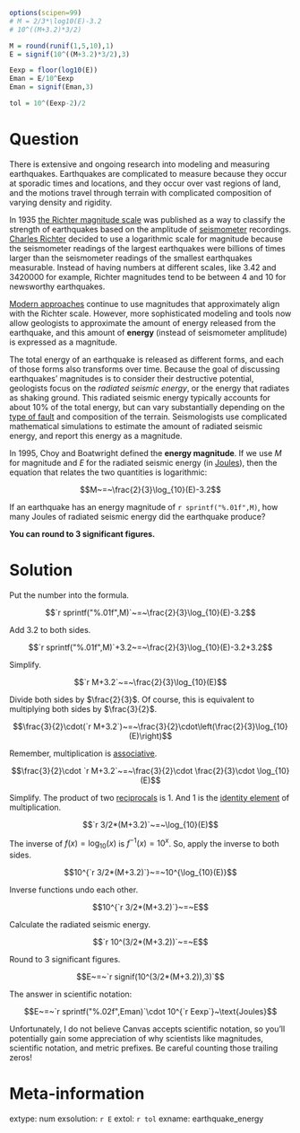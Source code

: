 ```r
options(scipen=99)
# M = 2/3*\log10(E)-3.2
# 10^((M+3.2)*3/2)

M = round(runif(1,5,10),1)
E = signif(10^((M+3.2)*3/2),3)

Eexp = floor(log10(E))
Eman = E/10^Eexp
Eman = signif(Eman,3)

tol = 10^(Eexp-2)/2
```

Question
========

There is extensive and ongoing research into modeling and measuring earthquakes. Earthquakes are complicated to measure because they occur at sporadic times and locations, and they occur over vast regions of land, and the motions travel through terrain with complicated composition of varying density and rigidity.

In 1935 [the Richter magnitude scale](https://en.wikipedia.org/wiki/Richter_scale) was published as a way to classify the strength of earthquakes based on the amplitude of [seismometer](https://en.wikipedia.org/wiki/Wood%E2%80%93Anderson_seismometer) recordings. [Charles Richter](https://en.wikipedia.org/wiki/Charles_Richter) decided to use a logarithmic scale for magnitude because the seismometer readings of the largest earthquakes were billions of times larger than the seismometer readings of the smallest earthquakes measurable. Instead of having numbers at different scales, like 3.42 and 3420000 for example, Richter magnitudes tend to be between 4 and 10 for newsworthy earthquakes.

[Modern approaches](https://en.wikipedia.org/wiki/Moment_magnitude_scale) continue to use magnitudes that approximately align with the Richter scale. However, more sophisticated modeling and tools now allow geologists to approximate the amount of energy released from the earthquake, and this amount of **energy** (instead of seismometer amplitude) is expressed as a magnitude.

The total energy of an earthquake is released as different forms, and each of those forms also transforms over time. Because the goal of discussing earthquakes' magnitudes is to consider their destructive potential, geologists focus on the *radiated seismic energy*, or the energy that radiates as shaking ground. This radiated seismic energy typically accounts for about 10% of the total energy, but can vary substantially depending on the [type of fault](https://en.wikipedia.org/wiki/Fault_(geology)) and composition of the terrain. Seismologists use complicated mathematical simulations to estimate the amount of radiated seismic energy, and report this energy as a magnitude.


In 1995, Choy and Boatwright defined the **energy magnitude**. If we use $M$ for magnitude and $E$ for the radiated seismic energy (in [Joules](https://en.wikipedia.org/wiki/Joule)), then the equation that relates the two quantities is logarithmic:

$$M~=~\frac{2}{3}\log_{10}(E)-3.2$$

If an earthquake has an energy magnitude of `r sprintf("%.01f",M)`, how many Joules of radiated seismic energy did the earthquake produce? 

**You can round to 3 significant figures.**


Solution
========

Put the number into the formula.

$$`r sprintf("%.01f",M)`~=~\frac{2}{3}\log_{10}(E)-3.2$$

Add 3.2 to both sides.


$$`r sprintf("%.01f",M)`+3.2~=~\frac{2}{3}\log_{10}(E)-3.2+3.2$$

Simplify.

$$`r M+3.2`~=~\frac{2}{3}\log_{10}(E)$$

Divide both sides by $\frac{2}{3}$. Of course, this is equivalent to multiplying both sides by $\frac{3}{2}$.


$$\frac{3}{2}\cdot(`r M+3.2`)~=~\frac{3}{2}\cdot\left(\frac{2}{3}\log_{10}(E)\right)$$

Remember, multiplication is [associative](https://en.wikipedia.org/wiki/Associative_property).


$$\frac{3}{2}\cdot `r M+3.2`~=~\frac{3}{2}\cdot \frac{2}{3}\cdot \log_{10}(E)$$

Simplify. The product of two [reciprocals](https://en.wikipedia.org/wiki/Multiplicative_inverse) is 1. And 1 is the [identity element](https://en.wikipedia.org/wiki/Identity_element#Definitions) of multiplication.

$$`r 3/2*(M+3.2)`~=~\log_{10}(E)$$

The inverse of $f(x)=\log_{10}(x)$ is $f^{-1}(x)=10^{x}$. So, apply the inverse to both sides.

$$10^{`r 3/2*(M+3.2)`}~=~10^{\log_{10}(E)}$$

Inverse functions undo each other.

$$10^{`r 3/2*(M+3.2)`}~=~E$$

Calculate the radiated seismic energy.

$$`r 10^(3/2*(M+3.2))`~=~E$$

Round to 3 significant figures.

$$E~=~`r signif(10^(3/2*(M+3.2)),3)`$$

The answer in scientific notation:

$$E~=~`r sprintf("%.02f",Eman)`\cdot 10^{`r Eexp`}~\text{Joules}$$

Unfortunately, I do not believe Canvas accepts scientific notation, so you'll potentially gain some appreciation of why scientists like magnitudes, scientific notation, and metric prefixes. Be careful counting those trailing zeros!



Meta-information
============
extype: num
exsolution: `r E`
extol: `r tol`
exname: earthquake_energy
